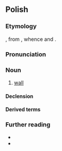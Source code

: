 {{also|ścianą}}
==Polish==
{{wp|lang=pl}}

===Etymology===
{{inh+|pl|sla-pro|*stěna}}, from {{der|pl|ine-pro| *steyh₂-}}, whence {{cog|en|stone}} and {{m|en|stain}}.

===Pronunciation===
{{pl-p|a=Pl-ściana.ogg}}

===Noun===
{{pl-noun|f}}

# [[wall]] {{gl|substantial structure acting as side or division in a building}}

====Declension====
{{pl-decl-noun-f}}

====Derived terms====

{{col3|pl|title=adjective|ścienny}}
{{col3|pl|title=nouns|równoległościan|zaścianek}}
===Further reading===
* {{R:pl:WSJP}}
* {{R:pl:PWN}}

{{C|pl|Walls and fences}}